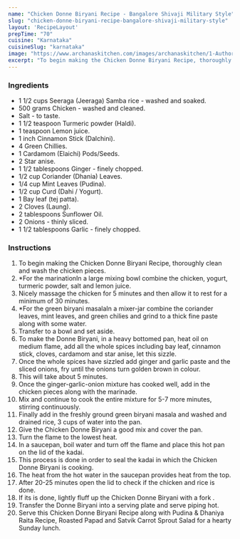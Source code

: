 ---
name: "Chicken Donne Biryani Recipe - Bangalore Shivaji Military Style"
slug: "chicken-donne-biryani-recipe-bangalore-shivaji-military-style"
layout: 'RecipeLayout'
prepTime: "70"
cuisine: "Karnataka"
cuisineSlug: "karnataka"
image: "https://www.archanaskitchen.com/images/archanaskitchen/1-Author/sneha-archanaskitchen.com/Chicken_Donne_Biryani_Recipe_.jpg"
excerpt: "To begin making the Chicken Donne Biryani Recipe, thoroughly clean and wash the chicken pieces"
---

### Ingredients

- 1 1/2 cups Seeraga (Jeeraga) Samba rice - washed and soaked.
- 500 grams Chicken - washed and cleaned.
- Salt - to taste.
- 1 1/2 teaspoon Turmeric powder (Haldi).
- 1 teaspoon Lemon juice.
- 1 inch Cinnamon Stick (Dalchini).
- 4 Green Chillies.
- 1 Cardamom (Elaichi) Pods/Seeds.
- 2 Star anise.
- 1 1/2 tablespoons Ginger - finely chopped.
- 1/2 cup Coriander (Dhania) Leaves.
- 1/4 cup Mint Leaves (Pudina).
- 1/2 cup Curd (Dahi / Yogurt).
- 1 Bay leaf (tej patta).
- 2 Cloves (Laung).
- 2 tablespoons Sunflower Oil.
- 2 Onions - thinly sliced.
- 1 1/2 tablespoons Garlic - finely chopped.

### Instructions

1. To begin making the Chicken Donne Biryani Recipe, thoroughly clean and wash the chicken pieces.
1. *For the marinationIn a large mixing bowl combine the chicken, yogurt, turmeric powder, salt and lemon juice.
1. Nicely massage the chicken for 5 minutes and then allow it to rest for a minimum of 30 minutes.
1. *For the green biryani masalaIn a mixer-jar combine the coriander leaves, mint leaves, and green chilies and grind to a thick fine paste along with some water.
1. Transfer to a bowl and set aside.
1. To make the Donne Biryani, in a heavy bottomed pan, heat oil on medium flame, add all the whole spices including bay leaf, cinnamon stick, cloves, cardamom and star anise, let this sizzle.
1. Once the whole spices have sizzled add ginger and garlic paste and the sliced onions, fry until the onions turn golden brown in colour.
1. This will take about 5 minutes.
1.  Once the ginger-garlic-onion mixture has cooked well, add in the chicken pieces along with the marinade.
1. Mix and continue to cook the entire mixture for 5-7 more minutes, stirring continuously.
1. Finally add in the freshly ground green biryani masala and washed and drained rice, 3 cups of water into the pan.
1. Give the Chicken Donne Biryani a good mix and cover the pan.
1. Turn the flame to the lowest heat.
1. In a saucepan, boil water and turn off the flame and place this hot pan on the lid of the kadai.
1. This process is done in order to seal the kadai in which the Chicken Donne Biryani is cooking.
1. The heat from the hot water in the saucepan provides heat from the top.
1. After 20-25 minutes open the lid to check if the chicken and rice is done.
1. If its is done, lightly fluff up the Chicken Donne Biryani with a fork .
1. Transfer the Donne Biryani into a serving plate and serve piping hot.
1. Serve this Chicken Donne Biryani Recipe along with Pudina & Dhaniya Raita Recipe, Roasted Papad and Satvik Carrot Sprout Salad for a hearty Sunday lunch.
